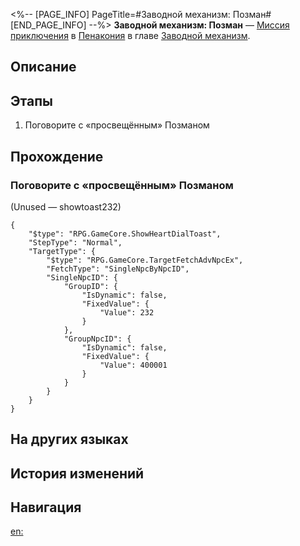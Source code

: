 <%-- [PAGE_INFO]
PageTitle=#Заводной механизм: Позман#
[END_PAGE_INFO] --%>
{{Дополнить|Диалоги.}}
{{Миссия Инфобокс
|id              = 4240301
|Название        = 
|Изображение     = Миссия Заводной механизм Позман.png
|Тип             = Миссия приключения
|Событие         = 
|Глава           = Заводной механизм
|Условия         = Завершена [[Миссия Освоения]] «[[Ночь по имени Нежность]]»
|Персонажи       = Первопроходец
|СтартЛокация    = [[Пенакония]] — [[Золотой миг]]
|Мир             = Пенакония
|Предыдущая      = 
|Следующая       = 
|Награды         = Опыт Освоения*100; Звёздный нефрит*10; Путеводитель путешественника*3; Часокредиты*180; Кредиты*20 000
}}
'''Заводной механизм: Позман''' — [[Миссия приключения]] в [[Пенакония]] в главе [[Заводной механизм]].

==Описание==
{{Описание|<!--официальное описание из Перекрёстка судеб-->}}

==Этапы==
# Поговорите с «просвещённым» Позманом

==Прохождение==
{{Дополнить}}
{{Диалог Конец}}

===Поговорите с «просвещённым» Позманом===
{{Описание миссии|тип=Миссия приключения|локация=Золотой миг|Тик-так! Покрутите стрелки... Тик-так!<br />Исследуйте сознание людей, они ждут этого. Помогите им раскрыть свою истинную сущность.}}
{{Диалог Начало}}
;(Unused &mdash; showtoast232)
<pre>{
	"$type": "RPG.GameCore.ShowHeartDialToast",
	"StepType": "Normal",
	"TargetType": {
		"$type": "RPG.GameCore.TargetFetchAdvNpcEx",
		"FetchType": "SingleNpcByNpcID",
		"SingleNpcID": {
			"GroupID": {
				"IsDynamic": false,
				"FixedValue": {
					"Value": 232
				}
			},
			"GroupNpcID": {
				"IsDynamic": false,
				"FixedValue": {
					"Value": 400001
				}
			}
		}
	}
}</pre>
{{Диалог Конец}}

==На других языках==
{{На других языках
|en   = Clockwork: Poseman
|zhs  = 钟表把戏：愚致思
|zht  = 鐘錶把戲：愚致思
|ja   = クロックトリック：アミュデス
|ko   = 시계 트릭: 고지식
|es   = Trucorreloj: Poseman
|fr   = Pouvoir de la Pendule&nbsp;: Penseur
|ru   = Заводной механизм: Позман
|th   = กลนาฬิกา: Poseman
|vi   = Thủ Thuật Đồng Hồ: Poseman
|de   = Uhrwerk: Posemann
|id   = Clockwork: Poseman
|pt   = Truquelógio: Poseman
}}

==История изменений==
{{История изменений|3.5}}

==Навигация==
{{Миссия приключения Навбокс|Глава }}

[[en:]]
